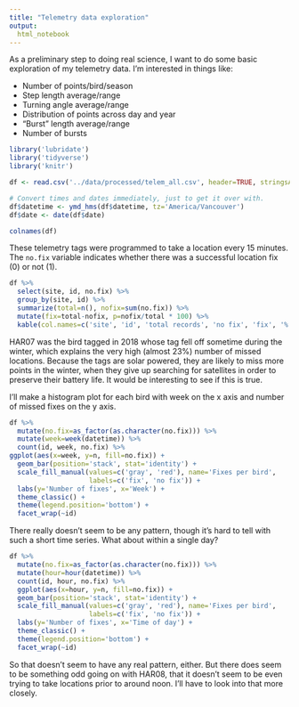 ```yaml
---
title: "Telemetry data exploration"
output: 
  html_notebook
---
```


As a preliminary step to doing real science, I want to do some basic exploration of my telemetry data. I'm interested in things like:

* Number of points/bird/season
* Step length average/range
* Turning angle average/range
* Distribution of points across day and year
* "Burst" length average/range
* Number of bursts
```r
library('lubridate')
library('tidyverse')
library('knitr')

df <- read.csv('../data/processed/telem_all.csv', header=TRUE, stringsAsFactors=FALSE)

# Convert times and dates immediately, just to get it over with.
df$datetime <- ymd_hms(df$datetime, tz='America/Vancouver')
df$date <- date(df$date)

colnames(df)
```
These telemetry tags were programmed to take a location every 15 minutes. The `no.fix` variable indicates whether there was a successful location fix (0) or not (1).
```r
df %>%
  select(site, id, no.fix) %>%
  group_by(site, id) %>%
  summarize(total=n(), nofix=sum(no.fix)) %>%
  mutate(fix=total-nofix, p=nofix/total * 100) %>%
  kable(col.names=c('site', 'id', 'total records', 'no fix', 'fix', '% missed'), align='l')
```

HAR07 was the bird tagged in 2018 whose tag fell off sometime during the winter, which explains the very high (almost 23%) number of missed locations. Because the tags are solar powered, they are likely to miss more points in the winter, when they give up searching for satellites in order to preserve their battery life. It would be interesting to see if this is true.

I'll make a histogram plot for each bird with week on the x axis and number of missed fixes on the y axis.
```r
df %>%
  mutate(no.fix=as_factor(as.character(no.fix))) %>%
  mutate(week=week(datetime)) %>%
  count(id, week, no.fix) %>%
ggplot(aes(x=week, y=n, fill=no.fix)) +
  geom_bar(position='stack', stat='identity') +
  scale_fill_manual(values=c('gray', 'red'), name='Fixes per bird',
                    labels=c('fix', 'no fix')) +
  labs(y='Number of fixes', x='Week') +
  theme_classic() +
  theme(legend.position='bottom') +
  facet_wrap(~id)
```

There really doesn't seem to be any pattern, though it's hard to tell with such a short time series. What about within a single day?
```r
df %>%
  mutate(no.fix=as_factor(as.character(no.fix))) %>%
  mutate(hour=hour(datetime)) %>%
  count(id, hour, no.fix) %>%
  ggplot(aes(x=hour, y=n, fill=no.fix)) +
  geom_bar(position='stack', stat='identity') +
  scale_fill_manual(values=c('gray', 'red'), name='Fixes per bird',
                    labels=c('fix', 'no fix')) +
  labs(y='Number of fixes', x='Time of day') +
  theme_classic() +
  theme(legend.position='bottom') +
  facet_wrap(~id)
```

So that doesn't seem to have any real pattern, either. But there does seem to be something odd going on with HAR08, that it doesn't seem to be even trying to take locations prior to around noon. I'll have to look into that more closely.
